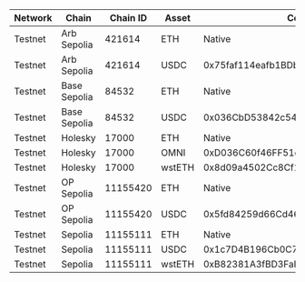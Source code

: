 | Network | Chain | Chain ID | Asset | Contract Address |
| ------- | ----- | -------- | ----- | ---------------- |
| Testnet | Arb Sepolia | 421614 | ETH | Native |
| Testnet | Arb Sepolia | 421614 | USDC | 0x75faf114eafb1BDbe2F0316DF893fd58CE46AA4d |
| Testnet | Base Sepolia | 84532 | ETH | Native |
| Testnet | Base Sepolia | 84532 | USDC | 0x036CbD53842c5426634e7929541eC2318f3dCF7e |
| Testnet | Holesky | 17000 | ETH | Native |
| Testnet | Holesky | 17000 | OMNI | 0xD036C60f46FF51dd7Fbf6a819b5B171c8A076b07 |
| Testnet | Holesky | 17000 | wstETH | 0x8d09a4502Cc8Cf1547aD300E066060D043f6982D |
| Testnet | OP Sepolia | 11155420 | ETH | Native |
| Testnet | OP Sepolia | 11155420 | USDC | 0x5fd84259d66Cd46123540766Be93DFE6D43130D7 |
| Testnet | Sepolia | 11155111 | ETH | Native |
| Testnet | Sepolia | 11155111 | USDC | 0x1c7D4B196Cb0C7B01d743Fbc6116a902379C7238 |
| Testnet | Sepolia | 11155111 | wstETH | 0xB82381A3fBD3FaFA77B3a7bE693342618240067b |
